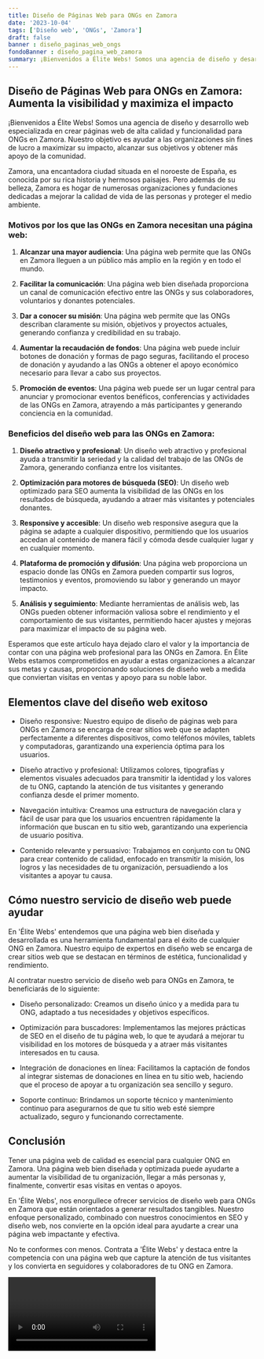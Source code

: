 ```yaml
---
title: Diseño de Páginas Web para ONGs en Zamora
date: '2023-10-04'
tags: ['Diseño web', 'ONGs', 'Zamora']
draft: false
banner : diseño_paginas_web_ongs
fondoBanner : diseño_pagina_web_zamora
summary: ¡Bienvenidos a Élite Webs! Somos una agencia de diseño y desarrollo web especializada en crear páginas web de alta calidad y funcionalidad para ONGs en Zamora. Nuestro objetivo es ayudar a las organizaciones sin fines de lucro a maximizar su impacto, alcanzar sus objetivos y obtener más apoyo de la comunidad.
---
```


## Diseño de Páginas Web para ONGs en Zamora: Aumenta la visibilidad y maximiza el impacto

¡Bienvenidos a Élite Webs! Somos una agencia de diseño y desarrollo web especializada en crear páginas web de alta calidad y funcionalidad para ONGs en Zamora. Nuestro objetivo es ayudar a las organizaciones sin fines de lucro a maximizar su impacto, alcanzar sus objetivos y obtener más apoyo de la comunidad.

Zamora, una encantadora ciudad situada en el noroeste de España, es conocida por su rica historia y hermosos paisajes. Pero además de su belleza, Zamora es hogar de numerosas organizaciones y fundaciones dedicadas a mejorar la calidad de vida de las personas y proteger el medio ambiente.

### Motivos por los que las ONGs en Zamora necesitan una página web:

1. **Alcanzar una mayor audiencia**: Una página web permite que las ONGs en Zamora lleguen a un público más amplio en la región y en todo el mundo.

2. **Facilitar la comunicación**: Una página web bien diseñada proporciona un canal de comunicación efectivo entre las ONGs y sus colaboradores, voluntarios y donantes potenciales.

3. **Dar a conocer su misión**: Una página web permite que las ONGs describan claramente su misión, objetivos y proyectos actuales, generando confianza y credibilidad en su trabajo.

4. **Aumentar la recaudación de fondos**: Una página web puede incluir botones de donación y formas de pago seguras, facilitando el proceso de donación y ayudando a las ONGs a obtener el apoyo económico necesario para llevar a cabo sus proyectos.

5. **Promoción de eventos**: Una página web puede ser un lugar central para anunciar y promocionar eventos benéficos, conferencias y actividades de las ONGs en Zamora, atrayendo a más participantes y generando conciencia en la comunidad.

### Beneficios del diseño web para las ONGs en Zamora:

1. **Diseño atractivo y profesional**: Un diseño web atractivo y profesional ayuda a transmitir la seriedad y la calidad del trabajo de las ONGs de Zamora, generando confianza entre los visitantes.

2. **Optimización para motores de búsqueda (SEO)**: Un diseño web optimizado para SEO aumenta la visibilidad de las ONGs en los resultados de búsqueda, ayudando a atraer más visitantes y potenciales donantes.

3. **Responsive y accesible**: Un diseño web responsive asegura que la página se adapte a cualquier dispositivo, permitiendo que los usuarios accedan al contenido de manera fácil y cómoda desde cualquier lugar y en cualquier momento.

4. **Plataforma de promoción y difusión**: Una página web proporciona un espacio donde las ONGs en Zamora pueden compartir sus logros, testimonios y eventos, promoviendo su labor y generando un mayor impacto.

5. **Análisis y seguimiento**: Mediante herramientas de análisis web, las ONGs pueden obtener información valiosa sobre el rendimiento y el comportamiento de sus visitantes, permitiendo hacer ajustes y mejoras para maximizar el impacto de su página web.

Esperamos que este artículo haya dejado claro el valor y la importancia de contar con una página web profesional para las ONGs en Zamora. En Élite Webs estamos comprometidos en ayudar a estas organizaciones a alcanzar sus metas y causas, proporcionando soluciones de diseño web a medida que conviertan visitas en ventas y apoyo para su noble labor.

<GifSeo />

<Cta />

## Elementos clave del diseño web exitoso

- Diseño responsive: Nuestro equipo de diseño de páginas web para ONGs en Zamora se encarga de crear sitios web que se adapten perfectamente a diferentes dispositivos, como teléfonos móviles, tablets y computadoras, garantizando una experiencia óptima para los usuarios.

- Diseño atractivo y profesional: Utilizamos colores, tipografías y elementos visuales adecuados para transmitir la identidad y los valores de tu ONG, captando la atención de tus visitantes y generando confianza desde el primer momento.

- Navegación intuitiva: Creamos una estructura de navegación clara y fácil de usar para que los usuarios encuentren rápidamente la información que buscan en tu sitio web, garantizando una experiencia de usuario positiva.

- Contenido relevante y persuasivo: Trabajamos en conjunto con tu ONG para crear contenido de calidad, enfocado en transmitir la misión, los logros y las necesidades de tu organización, persuadiendo a los visitantes a apoyar tu causa.

## Cómo nuestro servicio de diseño web puede ayudar

En 'Élite Webs' entendemos que una página web bien diseñada y desarrollada es una herramienta fundamental para el éxito de cualquier ONG en Zamora. Nuestro equipo de expertos en diseño web se encarga de crear sitios web que se destacan en términos de estética, funcionalidad y rendimiento.

Al contratar nuestro servicio de diseño web para ONGs en Zamora, te beneficiarás de lo siguiente:

- Diseño personalizado: Creamos un diseño único y a medida para tu ONG, adaptado a tus necesidades y objetivos específicos.

- Optimización para buscadores: Implementamos las mejores prácticas de SEO en el diseño de tu página web, lo que te ayudará a mejorar tu visibilidad en los motores de búsqueda y a atraer más visitantes interesados en tu causa.

- Integración de donaciones en línea: Facilitamos la captación de fondos al integrar sistemas de donaciones en línea en tu sitio web, haciendo que el proceso de apoyar a tu organización sea sencillo y seguro.

- Soporte continuo: Brindamos un soporte técnico y mantenimiento continuo para asegurarnos de que tu sitio web esté siempre actualizado, seguro y funcionando correctamente.

## Conclusión

Tener una página web de calidad es esencial para cualquier ONG en Zamora. Una página web bien diseñada y optimizada puede ayudarte a aumentar la visibilidad de tu organización, llegar a más personas y, finalmente, convertir esas visitas en ventas o apoyos.

En 'Élite Webs', nos enorgullece ofrecer servicios de diseño web para ONGs en Zamora que están orientados a generar resultados tangibles. Nuestro enfoque personalizado, combinado con nuestros conocimientos en SEO y diseño web, nos convierte en la opción ideal para ayudarte a crear una página web impactante y efectiva.

No te conformes con menos. Contrata a 'Élite Webs' y destaca entre la competencia con una página web que capture la atención de tus visitantes y los convierta en seguidores y colaboradores de tu ONG en Zamora.

<Video />

<CtaBot job='ONGs' city='Zamora'/>

<Gmaps query='Zamora+españa+maps' />